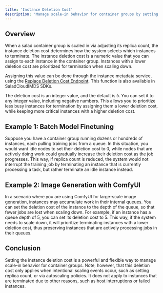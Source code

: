 ```yaml
---
title: 'Instance Deletion Cost'
description: 'Manage scale-in behavior for container groups by setting the instance deletion cost.'
---
```


## Overview

When a salad container group is scaled in via adjusting its replica count, the instance deletion cost determines how the
system selects which instances to terminate. The instance deletion cost is a numeric value that you can assign to each
instance in the container group. Instances with a lower deletion cost are prioritized for termination when scaling down.

Assigning this value can be done through the instance metadata service, using the
[Replace Deletion Cost Endpoint](/reference/imds/replace-deletion-cost). This function is also available in
SaladCloudIMDS SDKs.

The deletion cost is an integer value, and the default is `0`. You can set it to any integer value, including negative
numbers. This allows you to prioritize less busy instances for termination by assigning them a lower deletion cost,
while keeping more critical instances with a higher deletion cost.

## Example 1: Batch Model Finetuning

Suppose you have a container group running dozens or hundreds of instances, each pulling training jobs from a queue. In
this situation, you would want idle nodes to set their deletion cost to 0, while nodes that are actively doing work
could gradually increase their deletion cost as the job progresses. This way, if replica count is reduced, the system
would not interrupt the training job by terminating an instance that is currently processing a task, but rather
terminate an idle instance instead.

## Example 2: Image Generation with ComfyUI

In a scenario where you are using ComfyUI for large-scale image generation, instances may accumulate work in their
internal queues. You can set the deletion cost of the instance to the depth of the queue, so that fewer jobs are lost
when scaling down. For example, if an instance has a queue depth of 5, you can set its deletion cost to 5. This way, if
the system needs to scale down, it will prioritize terminating instances with a lower deletion cost, thus preserving
instances that are actively processing jobs in their queues.

## Conclusion

Setting the instance deletion cost is a powerful and flexible way to manage scale-in behavior for container groups.
Note, however, that this deletion cost only applies when intentional scaling events occur, such as setting replica
count, or via autoscaling policies. It does not apply to instances that are terminated due to other reasons, such as
host interruptions or failed instances.
